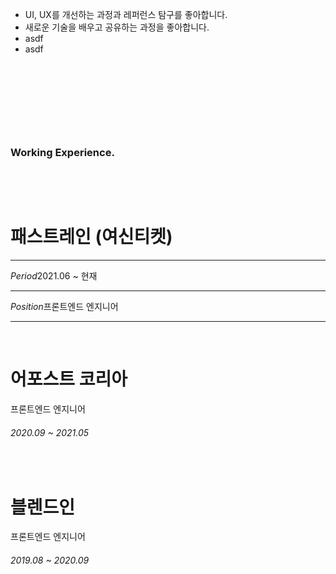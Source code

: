 - UI, UX를 개선하는 과정과 레퍼런스 탐구를 좋아합니다.
- 새로운 기술을 배우고 공유하는 과정을 좋아합니다.
- asdf
- asdf

&nbsp;

&nbsp;

&nbsp;

&nbsp;

### Working Experience.

&nbsp;

&nbsp;

# 패스트레인 (여신티켓)

---

*Period*2021.06 ~ 현재

---

*Position*프론트엔드 엔지니어

---

&nbsp;

# 어포스트 코리아

프론트엔드 엔지니어

###### 2020.09 ~ 2021.05

&nbsp;

# 블렌드인

프론트엔드 엔지니어

###### 2019.08 ~ 2020.09
